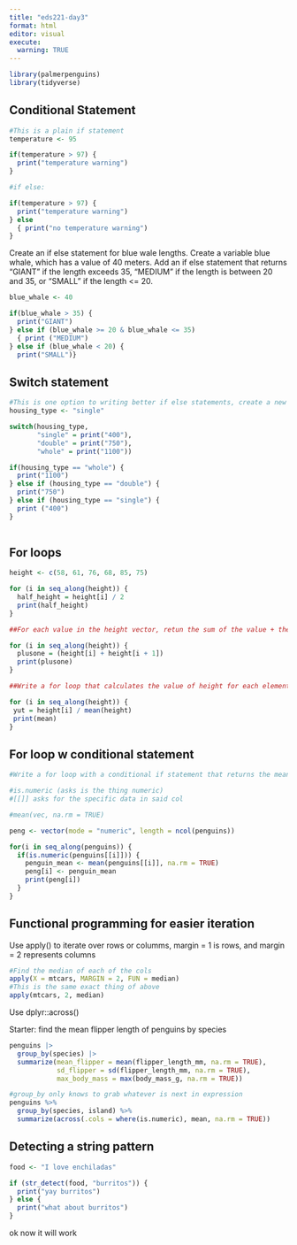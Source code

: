 ```yaml
---
title: "eds221-day3"
format: html
editor: visual
execute: 
  warning: TRUE
---
```


```r
library(palmerpenguins)
library(tidyverse)
```

## Conditional Statement

```r
#This is a plain if statement 
temperature <- 95

if(temperature > 97) {
  print("temperature warning")
}

#if else:

if(temperature > 97) {
  print("temperature warning")
} else
  { print("no temperature warning")
}
```

Create an if else statement for blue wale lengths. Create a variable blue whale, which has a value of 40 meters. Add an if else statement that returns "GIANT" if the length exceeds 35, "MEDIUM" if the length is between 20 and 35, or "SMALL" if the length \<= 20.

```r
blue_whale <- 40

if(blue_whale > 35) {
  print("GIANT")
} else if (blue_whale >= 20 & blue_whale <= 35)
  { print ("MEDIUM")
} else if (blue_whale < 20) {
  print("SMALL")}
```

## Switch statement

```r
#This is one option to writing better if else statements, create a new value 
housing_type <- "single"

switch(housing_type, 
       "single" = print("400"),
       "double" = print("750"),
       "whole" = print("1100"))

if(housing_type == "whole") {
  print("1100")
} else if (housing_type == "double") {
  print("750")
} else if (housing_type == "single") {
  print ("400")
}
       
```

## For loops

```r
height <- c(58, 61, 76, 68, 85, 75)

for (i in seq_along(height)) {
  half_height = height[i] / 2
  print(half_height)
}

##For each value in the height vector, retun the sum of the value + the one right after it

for (i in seq_along(height)) {
  plusone = (height[i] + height[i + 1])
  print(plusone)
}

```

```r
##Write a for loop that calculates the value of height for each element divided by the mean of the entire height vector 

for (i in seq_along(height)) {
 yut = height[i] / mean(height)
 print(mean)
}
```

## For loop w conditional statement

```r
#Write a for loop with a conditional if statement that returns the means of all numeric variables w/in the penguins datatset

#is.numeric (asks is the thing numeric)
#[[]] asks for the specific data in said col

#mean(vec, na.rm = TRUE)

peng <- vector(mode = "numeric", length = ncol(penguins))

for(i in seq_along(penguins)) {
  if(is.numeric(penguins[[i]])) {
    penguin_mean <- mean(penguins[[i]], na.rm = TRUE)
    peng[i] <- penguin_mean
    print(peng[i])
  }
}

```

## Functional programming for easier iteration

Use apply() to iterate over rows or columms, margin = 1 is rows, and margin = 2 represents columns

```r
#Find the median of each of the cols 
apply(X = mtcars, MARGIN = 2, FUN = median)
#This is the same exact thing of above
apply(mtcars, 2, median)
```

Use dplyr::across()

Starter: find the mean flipper length of penguins by species

```r
penguins |> 
  group_by(species) |>
  summarize(mean_flipper = mean(flipper_length_mm, na.rm = TRUE),
            sd_flipper = sd(flipper_length_mm, na.rm = TRUE),
            max_body_mass = max(body_mass_g, na.rm = TRUE))
```

```r
#group_by only knows to grab whatever is next in expression
penguins %>% 
  group_by(species, island) %>% 
  summarize(across(.cols = where(is.numeric), mean, na.rm = TRUE))
```

## Detecting a string pattern

```r
food <- "I love enchiladas"

if (str_detect(food, "burritos")) {
  print("yay burritos") 
} else {
  print("what about burritos")
}
```

ok now it will work
